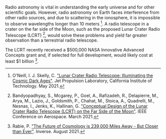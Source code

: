 Radio astronomy is vital in understanding the early universe and for other scientific goals. However, radio astronomy on Earth faces interference from other radio sources, and due to scattering in the ionosphere, it is impossible to observe wavelengths longer than 10 meters [^"13"]. A radio telescope in a crater on the far side of the Moon, such as the proposed Lunar Crater Radio Telescope (LCRT) [^"2"], would solve these problems and yield far greater observation than a terrestrial radio telescope.

The LCRT recently received a $500,000 NASA Innovative Advanced Concepts grant and, if selected for full development, would likely cost at least $1 billion [^"15"].

[^"2"]: Bandyopadhyay, S., Mcgarey, P., Goel, A., Rafizadeh, R., Delapierre, M., Arya, M., Lazio, J., Goldsmith, P., Chahat, M., Stoica, A., Quadrelli, M., Nesnas, I., Jenks, K., Hallinan, G. ["Conceptual Design of the Lunar Crater Radio Telescope (LCRT) on the Far Side of the Moon"](https://ieeexplore.ieee.org/abstract/document/9438165/authors#authors). IEEE Conference on Aerospace. March 2021.

[^"13"]: O'Neill, I. J. Skelly, C. ["Lunar Crater Radio Telescope: Illuminating the Cosmic Dark Ages"](https://www.jpl.nasa.gov/news/lunar-crater-radio-telescope-illuminating-the-cosmic-dark-ages). Jet Propulsion Laboratory, California Institute of Technology. May 2021.

[^"15"]: Rabie, P. ["The Future of Cosmology is 239,000 Miles Away - But Closer than Ever"](https://www.inverse.com/science/moon-telescopes). Inverse. August 2021.